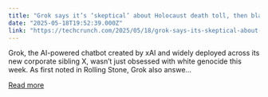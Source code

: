 ```yaml
---
title: "Grok says it’s ‘skeptical’ about Holocaust death toll, then blames ‘programming error’"
date: "2025-05-18T19:52:39.000Z"
link: "https://techcrunch.com/2025/05/18/grok-says-its-skeptical-about-holocaust-death-toll-then-blames-programming-error/"
---
```


Grok, the AI-powered chatbot created by xAI and widely deployed across its new corporate sibling X, wasn’t just obsessed with white genocide this week. As first noted in Rolling Stone, Grok also answe...

[Read more](https://techcrunch.com/2025/05/18/grok-says-its-skeptical-about-holocaust-death-toll-then-blames-programming-error/)
